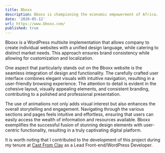 ```yaml
---
title: Bboxx
description: Bboxx is championing the economic empowerment of Africa.
date: '2020-05-12'
url: https://www.bboxx.com/
published: true
---
```


Bboxx is a WordPress multisite implementation that allows company to create individual websites with a unified design language, while catering to distinct market needs. This approach ensures brand consistency while allowing for customization and localization.

One aspect that particularly stands out on the Bboxx website is the seamless integration of design and functionality. The carefully crafted user interface combines elegant visuals with intuitive navigation, resulting in a user-friendly browsing experience. The attention to detail is evident in the cohesive layout, visually appealing elements, and consistent branding, contributing to a polished and professional presentation.

The use of animations not only adds visual interest but also enhances the overall storytelling and engagement. Navigating through the various sections and pages feels intuitive and effortless, ensuring that users can easily access the wealth of information and resources available. Bboxx exemplifies the successful fusion of stunning design elements with user-centric functionality, resulting in a truly captivating digital platform.

It is worth noting that I contributed to the development of this project during my tenure at [Cast From Clay](https://castfromclay.co.uk/) as a Lead Front-end/WordPress Developer.
